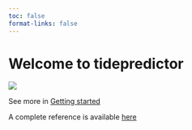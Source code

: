 ```yaml
---
toc: false
format-links: false
---
```


# Welcome to tidepredictor

![](images/logo.png)

See more in [Getting started](getting-started.qmd)

A complete reference is available [here](/api)
